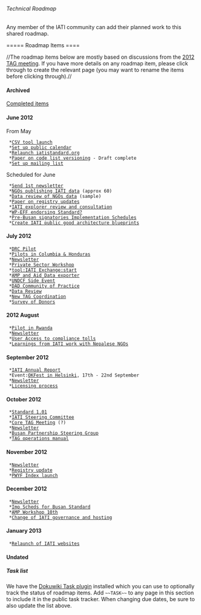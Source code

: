 ====== Technical Roadmap ======

Any member of the IATI community can add their planned work to this shared roadmap.

===== Roadmap Items ====

//The roadmap items below are mostly based on discussions from the [[http://support.iatistandard.org/categories/20036606-tag-workshop-may-2012|2012 TAG meeting]]. If you have more details on any roadmap item, please click through to create the relevant page (you may want to rename the items before clicking through).//

==== Archived  ====

[[Completed items]]

==== June 2012 ====
From May
  *[[CSV tool launch]]
  *[[Set up public calendar]]
  *[[Relaunch iatistandard.org]]
  *[[Paper on code list versioning]] - Draft complete
  *[[Set up mailing list]]

Scheduled for June
  *[[Newsletter|Send 1st newsletter]]
  *[[NGOs publishing IATI data]] (approx 60)
  *[[NGOs publishing IATI data|Data review of NGOs data]] (sample)
  *[[Paper on registry updates]]
  *[[IATI explorer review and consultation]]
  *[[WP-EFF endorsing Standard?]]
  *[[Pre-Busan signatories Implementation Schedules]]
  *[[Create IATI public good architecture blueprints]]
==== July 2012 ====
  *[[DRC Pilot]]
  *[[Pilots in Columbia & Honduras]]
  *[[Newsletter]]
  *[[Private Sector Workshop]]
  *[[tool:IATI Exchange:start]]
  *[[AMP and Aid Data exporter]]
  *[[UNDCF Side Event]]
  *[[DAD Community of Practice]]
  *[[Data Review]]
  *[[New TAG Coordination]]
  *[[Survey of Donors]]

==== 2012 August ====
  *[[Pilot in Rwanda]]
  *[[Newsletter]]
  *[[User Access to compliance tolls]]
  *[[Learnings from IATI work with Nepalese NGOs]]

==== September 2012 ====
  *[[IATI Annual Report]]
  *Event:[[OKFest in Helsinki]], 17th - 22nd September
  *[[Newsletter]]
  *[[Licensing process]]

==== October 2012 ====
  *[[Standard 1.01]]
  *[[IATI Steering Committee]]
  *[[Core TAG Meeting]] (?)
  *[[Newsletter]]
  *[[Busan Partnership Steering Group]]
  *[[TAG operations manual]]

==== November 2012 ====
  *[[Newsletter]]
  *[[Registry update]]
  *[[PWYF Index launch]]

==== December 2012 ====
  *[[Newsletter]]
  *[[Imp Scheds for Busan Standard]]
  *[[AMP Workshop 10th]]
  *[[Change of IATI governance and hosting]]

==== January 2013 ====
  *[[Relaunch of IATI websites]]

==== Undated ====


===== Task list =====
We have the [[http://www.dokuwiki.org/plugin:task|Dokuwiki Task plugin]] installed which you can use to optionally track the status of roadmap items. Add <code>~~TASK~~</code> to any page in this section to include it in the public task tracker. When changing due dates, be sure to also update the list above.

{{tasks>roadmap}}